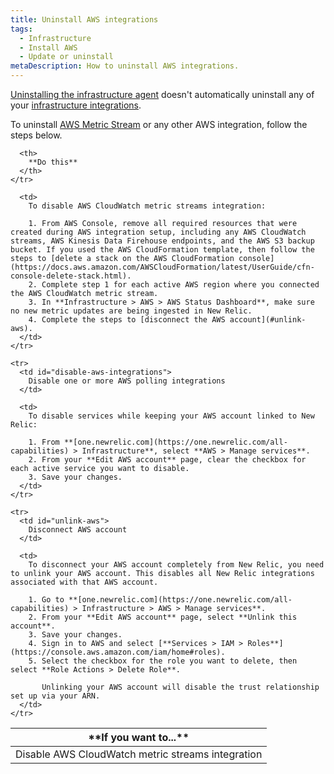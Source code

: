 ```yaml
---
title: Uninstall AWS integrations
tags:
  - Infrastructure
  - Install AWS
  - Update or uninstall
metaDescription: How to uninstall AWS integrations.
---
```


[Uninstalling the infrastructure agent](/docs/infrastructure/new-relic-infrastructure/installation/uninstall-infrastructure-agent-or-integrations) doesn't automatically uninstall any of your [infrastructure integrations](/docs/infrastructure/infrastructure-integrations/getting-started/connect-aws-integrations-infrastructure).

To uninstall [AWS Metric Stream](/docs/infrastructure/amazon-integrations/connect/aws-metric-stream/) or any other AWS integration, follow the steps below.

<table>
  <thead>
    <tr>
      <th style={{ width: "250px" }}>
        **If you want to...**
      </th>

      <th>
        **Do this**
      </th>
    </tr>
  </thead>

  <tbody>
    <tr>
      <td id="disable-aws-integrations">
        Disable AWS CloudWatch metric streams integration
      </td>

      <td>
        To disable AWS CloudWatch metric streams integration:

        1. From AWS Console, remove all required resources that were created during AWS integration setup, including any AWS CloudWatch streams, AWS Kinesis Data Firehouse endpoints, and the AWS S3 backup bucket. If you used the AWS CloudFormation template, then follow the steps to [delete a stack on the AWS CloudFormation console](https://docs.aws.amazon.com/AWSCloudFormation/latest/UserGuide/cfn-console-delete-stack.html).
        2. Complete step 1 for each active AWS region where you connected the AWS CloudWatch metric stream.
        3. In **Infrastructure > AWS > AWS Status Dashboard**, make sure no new metric updates are being ingested in New Relic.
        4. Complete the steps to [disconnect the AWS account](#unlink-aws).
      </td>
    </tr>

    <tr>
      <td id="disable-aws-integrations">
        Disable one or more AWS polling integrations
      </td>

      <td>
        To disable services while keeping your AWS account linked to New Relic:

        1. From **[one.newrelic.com](https://one.newrelic.com/all-capabilities) > Infrastructure**, select **AWS > Manage services**.
        2. From your **Edit AWS account** page, clear the checkbox for each active service you want to disable.
        3. Save your changes.
      </td>
    </tr>

    <tr>
      <td id="unlink-aws">
        Disconnect AWS account
      </td>

      <td>
        To disconnect your AWS account completely from New Relic, you need to unlink your AWS account. This disables all New Relic integrations associated with that AWS account.

        1. Go to **[one.newrelic.com](https://one.newrelic.com/all-capabilities) > Infrastructure > AWS > Manage services**.
        2. From your **Edit AWS account** page, select **Unlink this account**.
        3. Save your changes.
        4. Sign in to AWS and select [**Services > IAM > Roles**](https://console.aws.amazon.com/iam/home#roles).
        5. Select the checkbox for the role you want to delete, then select **Role Actions > Delete Role**.

           Unlinking your AWS account will disable the trust relationship set up via your ARN.
      </td>
    </tr>
  </tbody>
</table>
